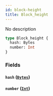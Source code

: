 ```yaml
---
id: block-height
title: Block_height
---
```


No description

```graphql
type Block_height {
  hash: Bytes
  number: Int
}
```

### Fields

#### `hash` ([`Bytes`](/schema/scalars/bytes))

#### `number` ([`Int`](/schema/scalars/int))
